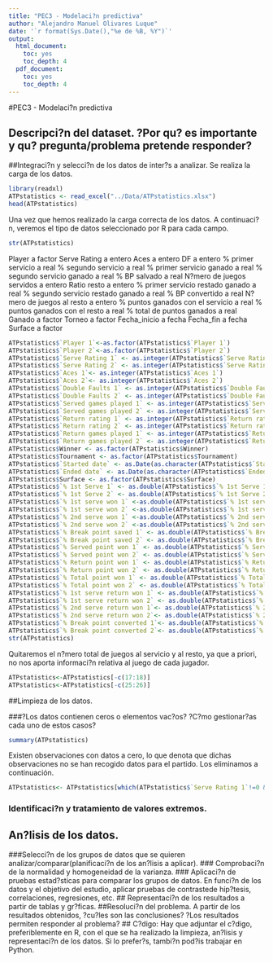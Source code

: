 ```yaml
---
title: "PEC3 - Modelaci?n predictiva"
author: "Alejandro Manuel Olivares Luque"
date: '`r format(Sys.Date(),"%e de %B, %Y")`'
output:
  html_document:
    toc: yes
    toc_depth: 4
  pdf_document:
    toc: yes
    toc_depth: 4
---
```


#PEC3 - Modelaci?n predictiva

## Descripci?n del dataset. ?Por qu? es importante y qu? pregunta/problema pretende responder?
##Integraci?n y selecci?n de los datos de inter?s a analizar.
Se realiza la carga de los datos. 
```r
library(readxl)
ATPstatistics <- read_excel("../Data/ATPstatistics.xlsx")
head(ATPstatistics)
```
Una vez que hemos realizado la carga correcta de los datos. A continuaci?n, veremos el tipo de datos seleccionado por R para cada campo.
```r
str(ATPstatistics)
```
Player a factor
Serve Rating a entero
Aces a entero
DF a entero
% primer servicio a real
% segundo servicio a real
% primer servicio ganado a real
% segundo servicio ganado a real
% BP salvado a real
N?mero de juegos servidos a entero
Ratio resto a entero
% primer servicio restado ganado a real
% segundo servicio restado ganado a real
% BP convertido a real
N?mero de juegos al resto a entero
% puntos ganados con el servicio a real
% puntos ganados con el resto a real
% total de puntos ganados a real
Ganado a factor
Torneo a factor
Fecha_inicio a fecha
Fecha_fin a fecha
Surface a factor
```r
ATPstatistics$`Player 1`<-as.factor(ATPstatistics$`Player 1`)
ATPstatistics$`Player 2`<-as.factor(ATPstatistics$`Player 2`)
ATPstatistics$`Serve Rating 1` <- as.integer(ATPstatistics$`Serve Rating 1`)
ATPstatistics$`Serve Rating 2` <- as.integer(ATPstatistics$`Serve Rating 2`)
ATPstatistics$`Aces 1`<- as.integer(ATPstatistics$`Aces 1`)
ATPstatistics$`Aces 2`<- as.integer(ATPstatistics$`Aces 2`)
ATPstatistics$`Double Faults 1` <- as.integer(ATPstatistics$`Double Faults 1`)
ATPstatistics$`Double Faults 2` <- as.integer(ATPstatistics$`Double Faults 2`)
ATPstatistics$`Served games played 1` <- as.integer(ATPstatistics$`Served games played 1`)
ATPstatistics$`Served games played 2` <- as.integer(ATPstatistics$`Served games played 2`)
ATPstatistics$`Return rating 1` <- as.integer(ATPstatistics$`Return rating 1`)
ATPstatistics$`Return rating 2` <- as.integer(ATPstatistics$`Return rating 2`)
ATPstatistics$`Return games played 1` <- as.integer(ATPstatistics$`Return games played 1`)
ATPstatistics$`Return games played 2` <- as.integer(ATPstatistics$`Return games played 2`)
ATPstatistics$Winner <- as.factor(ATPstatistics$Winner)
ATPstatistics$Tournament <- as.factor(ATPstatistics$Tournament)
ATPstatistics$`Started date` <- as.Date(as.character(ATPstatistics$`Started date`), "%d/%m/%Y")
ATPstatistics$`Ended date` <- as.Date(as.character(ATPstatistics$`Ended date`),  "%d/%m/%Y")
ATPstatistics$Surface <- as.factor(ATPstatistics$Surface)
ATPstatistics$`% 1st Serve 1` <- as.double(ATPstatistics$`% 1st Serve 1`)/100
ATPstatistics$`% 1st Serve 2` <- as.double(ATPstatistics$`% 1st Serve 2`)/100
ATPstatistics$`% 1st serve won 1` <-as.double(ATPstatistics$`% 1st serve won 1`)/100
ATPstatistics$`% 1st serve won 2` <-as.double(ATPstatistics$`% 1st serve won 2`)/100
ATPstatistics$`% 2nd serve won 1` <-as.double(ATPstatistics$`% 2nd serve won 1`)/100
ATPstatistics$`% 2nd serve won 2` <-as.double(ATPstatistics$`% 2nd serve won 2`)/100
ATPstatistics$`% Break point saved 1` <- as.double(ATPstatistics$`% Break point saved 1`)/100
ATPstatistics$`% Break point saved 2` <- as.double(ATPstatistics$`% Break point saved 2`)/100
ATPstatistics$`% Served point won 1` <- as.double(ATPstatistics$`% Served point won 1`)/100
ATPstatistics$`% Served point won 2` <- as.double(ATPstatistics$`% Served point won 2`)/100
ATPstatistics$`% Return point won 1` <- as.double(ATPstatistics$`% Return point won 1`)/100
ATPstatistics$`% Return point won 2` <- as.double(ATPstatistics$`% Return point won 2`)/100
ATPstatistics$`% Total point won 1` <- as.double(ATPstatistics$`% Total point won 1`)/100
ATPstatistics$`% Total point won 2` <- as.double(ATPstatistics$`% Total point won 2`)/100
ATPstatistics$`% 1st serve return won 1` <- as.double(ATPstatistics$`% 1st serve return won 1`)/100
ATPstatistics$`% 1st serve return won 2` <- as.double(ATPstatistics$`% 1st serve return won 2` )
ATPstatistics$`% 2nd serve return won 1`<- as.double(ATPstatistics$`% 2nd serve return won 1`)
ATPstatistics$`% 2nd serve return won 2`<- as.double(ATPstatistics$`% 2nd serve return won 2`)
ATPstatistics$`% Break point converted 1`<- as.double(ATPstatistics$`% Break point converted 1`)
ATPstatistics$`% Break point converted 2`<- as.double(ATPstatistics$`% Break point converted 2`)
str(ATPstatistics)
```
Quitaremos el n?mero total de juegos al servicio y al resto, ya que a priori, no nos aporta informaci?n relativa al juego de cada jugador. 
```r
ATPstatistics<-ATPstatistics[-c(17:18)]
ATPstatistics<-ATPstatistics[-c(25:26)]
```
##Limpieza de los datos.

###?Los datos contienen ceros o elementos vac?os? ?C?mo gestionar?as cada uno de estos casos?
```r
summary(ATPstatistics)
```
Existen observaciones con datos a cero, lo que denota que dichas observaciones no se han recogido datos para el partido. Los eliminamos a continuación.
```r
ATPstatistics<- ATPstatistics[which(ATPstatistics$`Serve Rating 1`!=0 & ATPstatistics$`Serve Rating 2`!=0 & ATPstatistics$`Return rating 1` !=0 & ATPstatistics$`Return rating 2` !=0),]
```
### Identificaci?n y tratamiento de valores extremos.
## An?lisis de los datos.
###Selecci?n de los grupos de datos que se quieren analizar/comparar(planificaci?n de los an?lisis a aplicar).
### Comprobaci?n de la normalidad y homogeneidad de la varianza.
### Aplicaci?n de pruebas estad?sticas para comparar los grupos de datos. En funci?n de los datos y el objetivo del estudio, aplicar pruebas de contrastede hip?tesis, correlaciones, regresiones, etc.
## Representaci?n de los resultados a partir de tablas y gr?ficas.
##Resoluci?n del problema. A partir de los resultados obtenidos, ?cu?les son las conclusiones? ?Los resultados permiten responder al problema?
## C?digo: Hay que adjuntar el c?digo, preferiblemente en R, con el que se ha realizado la limpieza, an?lisis y representaci?n de los datos. Si lo prefer?s, tambi?n pod?is trabajar en Python. 

